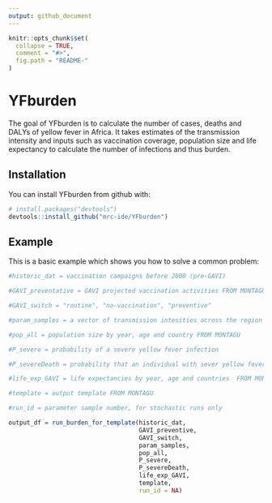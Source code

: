 ```yaml
---
output: github_document
---
```


<!-- README.md is generated from README.Rmd. Please edit that file -->

```r
knitr::opts_chunk$set(
  collapse = TRUE,
  comment = "#>",
  fig.path = "README-"
)
```

# YFburden

The goal of YFburden is to calculate the number of cases, deaths and DALYs of yellow fever in Africa. It takes estimates of the transmission intensity
and inputs such as vaccination coverage, population size and life expectancy to calculate the number of infections and thus burden.

## Installation

You can install YFburden from github with:

```r
# install.packages("devtools")
devtools::install_github("mrc-ide/YFburden")
```

## Example

This is a basic example which shows you how to solve a common problem:

```r
#historic_dat = vaccination campaigns before 2000 (pre-GAVI)

#GAVI_preventative = GAVI projected vaccination activities FROM MONTAGU

#GAVI_switch = "routine", "no-vaccination", "preventive"

#param_samples = a vector of transmission intesities across the region

#pop_all = population size by year, age and country FROM MONTAGU

#P_severe = probability of a severe yellow fever infection

#P_severeDeath = probability that an individual with sever yellow fever dies

#life_exp_GAVI = life expectancies by year, age and countries  FROM MONTAGU

#template = output template FROM MONTAGU

#run_id = parameter sample number, for stochastic runs only

output_df = run_burden_for_template(historic_dat,
                                    GAVI_preventive,
                                    GAVI_switch,
                                    param_samples,
                                    pop_all,
                                    P_severe,
                                    P_severeDeath,
                                    life_exp_GAVI,
                                    template,
                                    run_id = NA)
```
